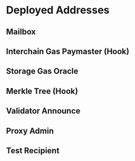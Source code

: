 

# Deployed Addresses

## Mailbox
<Tabs groupId="environment">
<TabItem value="mainnet" label="Mainnet">

<CoreAddressesTable environment="mainnet" contract="mailbox"/>

</TabItem>
<TabItem value="testnet" label="Testnet">

<CoreAddressesTable environment="testnet" contract="mailbox"/>

</TabItem>
</Tabs>

## Interchain Gas Paymaster (Hook)

<Tabs groupId="environment">
<TabItem value="mainnet" label="Mainnet">

<CoreAddressesTable environment="mainnet" contract="interchainGasPaymaster"/>

</TabItem>
<TabItem value="testnet" label="Testnet">

<CoreAddressesTable environment="testnet" contract="interchainGasPaymaster"/>

</TabItem>
</Tabs>

## Storage Gas Oracle

<Tabs groupId="environment">
<TabItem value="mainnet" label="Mainnet">

<CoreAddressesTable environment="mainnet" contract="storageGasOracle"/>

</TabItem>
<TabItem value="testnet" label="Testnet">

<CoreAddressesTable environment="testnet" contract="storageGasOracle"/>

</TabItem>
</Tabs>

## Merkle Tree (Hook)

<Tabs groupId="environment">
<TabItem value="mainnet" label="Mainnet">

<CoreAddressesTable environment="mainnet" contract="merkleTreeHook"/>

</TabItem>
<TabItem value="testnet" label="Testnet">

<CoreAddressesTable environment="testnet" contract="merkleTreeHook"/>

</TabItem>
</Tabs>

## Validator Announce

<Tabs groupId="environment">
<TabItem value="mainnet" label="Mainnet">

<CoreAddressesTable environment="mainnet" contract="validatorAnnounce"/>

</TabItem>
<TabItem value="testnet" label="Testnet">

<CoreAddressesTable environment="testnet" contract="validatorAnnounce"/>

</TabItem>
</Tabs>

## Proxy Admin

<Tabs groupId="environment">
<TabItem value="mainnet" label="Mainnet">

<CoreAddressesTable environment="mainnet" contract="proxyAdmin"/>

</TabItem>
</Tabs>

## Test Recipient

<Tabs groupId="environment">
<TabItem value="testnet" label="Testnet">

<TestRecipientAddressesTable/>

</TabItem>
</Tabs>
